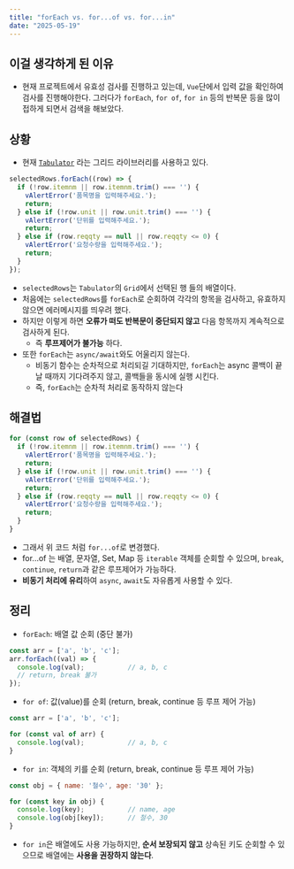 ```yaml
---
title: "forEach vs. for...of vs. for...in"
date: "2025-05-19"
---
```

## 이걸 생각하게 된 이유
- 현재 프로젝트에서 유효성 검사를 진행하고 있는데, `Vue`단에서 입력 값을 확인하여 검사를 진행해야한다.
그러다가 `forEach`, `for of`, `for in` 등의 반복문 등을 많이 접하게 되면서 검색을 해보았다.

## 상황
- 현재 [`Tabulator`](https://tabulator.info/docs/6.3) 라는 그리드 라이브러리를 사용하고 있다.
```javascript
selectedRows.forEach((row) => {
  if (!row.itemnm || row.itemnm.trim() === '') {
    vAlertError('품목명을 입력해주세요.');
    return;
  } else if (!row.unit || row.unit.trim() === '') {
    vAlertError('단위를 입력해주세요.');
    return;
  } else if (row.reqqty == null || row.reqqty <= 0) {
    vAlertError('요청수량을 입력해주세요.');
    return;
  }
});
```
- `selectedRows`는 `Tabulator`의 `Grid`에서 선택된 행 들의 배열이다.
- 처음에는 `selectedRows`를 `forEach`로 순회하여 각각의 항목을 검사하고, 유효하지 않으면 에러메시지를 띄우려 했다.
- 하지만 이렇게 하면 **오류가 떠도 반복문이 중단되지 않고** 다음 항목까지 계속적으로 검사하게 된다.
    - 즉 **루프제어가 불가능** 하다.
- 또한 `forEach`는 `async/await`와도 어울리지 않는다.
    - 비동기 함수는 순차적으로 처리되길 기대하지만, `forEach`는 async 콜백이 끝날 때까지 기다려주지 않고, 콜백들을 동시에 실행 시킨다.
    - 즉, `forEach`는 순차적 처리로 동작하지 않는다

## 해결법
```javascript
for (const row of selectedRows) {
  if (!row.itemnm || row.itemnm.trim() === '') {
    vAlertError('품목명을 입력해주세요.');
    return;
  } else if (!row.unit || row.unit.trim() === '') {
    vAlertError('단위를 입력해주세요.');
    return;
  } else if (row.reqqty == null || row.reqqty <= 0) {
    vAlertError('요청수량을 입력해주세요.');
    return;
  }
}
```
- 그래서 위 코드 처럼 `for...of`로 변경했다.
- for...of 는 배열, 문자열, Set, Map 등 `iterable` 객체를 순회할 수 있으며, `break`, `continue`, `return`과 같은 루프제어가 가능하다.
- **비동기 처리에 유리**하여 `async`, `await`도 자유롭게 사용할 수 있다.

## 정리
- `forEach`: 배열 값 순회 (중단 불가)
```javascript
const arr = ['a', 'b', 'c'];
arr.forEach((val) => {
  console.log(val);           // a, b, c
  // return, break 불가
});
```
- `for of`: 값(value)를 순회 (return, break, continue 등 루프 제어 가능)
```javascript
const arr = ['a', 'b', 'c'];

for (const val of arr) {
  console.log(val);           // a, b, c
}
```
- `for in`: 객체의 키를 순회 (return, break, continue 등 루프 제어 가능)
```javascript
const obj = { name: '철수', age: '30' };

for (const key in obj) {
  console.log(key);           // name, age
  console.log(obj[key]);      // 철수, 30
}
```
- `for in`은 배열에도 사용 가능하지만, **순서 보장되지 않고** 상속된 키도 순회할 수 있으므로 배열에는 **사용을 권장하지 않는다**.